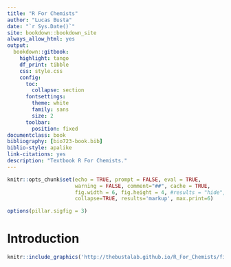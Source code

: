```yaml
--- 
title: "R For Chemists"
author: "Lucas Busta"
date: "`r Sys.Date()`"
site: bookdown::bookdown_site
always_allow_html: yes
output:
  bookdown::gitbook:
    highlight: tango
    df_print: tibble
    css: style.css
    config:
      toc:
        collapse: section
      fontsettings:
        theme: white
        family: sans
        size: 2 
      toolbar:
        position: fixed     
documentclass: book
bibliography: [bio723-book.bib]
biblio-style: apalike
link-citations: yes
description: "Textbook R For Chemists."
---
```


```r
knitr::opts_chunk$set(echo = TRUE, prompt = FALSE, eval = TRUE, 
                      warning = FALSE, comment="##", cache = TRUE,
                      fig.width = 6, fig.height = 4, #results = "hide",
                      collapse=TRUE, results='markup', max.print=6)

options(pillar.sigfig = 3)
```

# Introduction

```r
knitr::include_graphics('http://thebustalab.github.io/R_For_Chemists/figures/R_For_Chemists_logo.jpg', dpi = NA)
```

